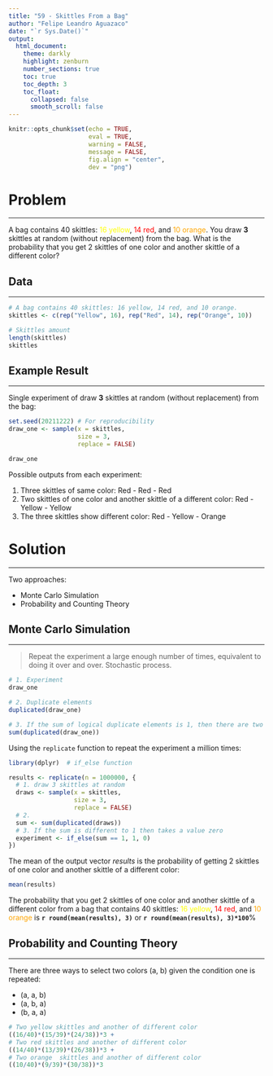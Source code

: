 ```yaml
---
title: "59 - Skittles From a Bag"
author: "Felipe Leandro Aguazaco"
date: "`r Sys.Date()`"
output: 
  html_document:
    theme: darkly
    highlight: zenburn
    number_sections: true
    toc: true
    toc_depth: 3
    toc_float:
      collapsed: false
      smooth_scroll: false
---
```


```r
knitr::opts_chunk$set(echo = TRUE,
                      eval = TRUE,
                      warning = FALSE, 
                      message = FALSE, 
                      fig.align = "center", 
                      dev = "png")
```

# Problem

---

A bag contains 40 skittles: <span style = "color:yellow">16 yellow</span>, <span style = "color:red">14 red</span>, and <span style = "color:orange">10 orange</span>. You draw **3** skittles at random (without replacement) from the bag. What is the probability that you get 2 skittles of one color and another skittle of a different color? 

## Data 

---

```r

# A bag contains 40 skittles: 16 yellow, 14 red, and 10 orange.
skittles <- c(rep("Yellow", 16), rep("Red", 14), rep("Orange", 10))

# Skittles amount
length(skittles) 
skittles

```

## Example Result

---

Single experiment of draw **3** skittles at random (without replacement) from the bag:

```r

set.seed(20211222) # For reproducibility
draw_one <- sample(x = skittles, 
                   size = 3, 
                   replace = FALSE)

draw_one
```

Possible outputs from each experiment:

1. Three skittles of same color: Red - Red - Red  
2. Two skittles of one color and another skittle of a different color: Red - Yellow - Yellow  
3. The three skittles show different color: Red - Yellow - Orange  

# Solution

---

Two approaches:

* Monte Carlo Simulation 
* Probability and Counting Theory

## Monte Carlo Simulation 

---

> Repeat the experiment a large enough number of times, equivalent to doing it over and over. Stochastic process. 

```r
# 1. Experiment
draw_one

# 2. Duplicate elements
duplicated(draw_one)

# 3. If the sum of logical duplicate elements is 1, then there are two skittles of one color and another skittle of a different color
sum(duplicated(draw_one))

```

Using the `replicate` function to repeat the experiment a million times:

```r

library(dplyr)  # if_else function

results <- replicate(n = 1000000, {
  # 1. draw 3 skittles at random
  draws <- sample(x = skittles, 
                  size = 3, 
                  replace = FALSE)
  # 2. 
  sum <- sum(duplicated(draws))
  # 3. If the sum is different to 1 then takes a value zero
  experiment <- if_else(sum == 1, 1, 0)
})
```

The mean of the output vector *results* is the probability of getting 2 skittles of one color and another skittle of a different color:

```r

mean(results)

```

The probability that you get 2 skittles of one color and another skittle of a different color from a bag that contains 40 skittles: <span style = "color:yellow">16 yellow</span>, <span style = "color:red">14 red</span>, and <span style = "color:orange">10 orange</span> is **`r round(mean(results), 3)`** or **`r round(mean(results), 3)*100`**\%

## Probability and Counting Theory

---

There are three ways to select two colors (a, b) given the condition one is repeated: 

* (a, a, b) 
* (a, b, a) 
* (b, a, a)

```r

# Two yellow skittles and another of different color
((16/40)*(15/39)*(24/38))*3 + 
# Two red skittles and another of different color
((14/40)*(13/39)*(26/38))*3 + 
# Two orange  skittles and another of different color
((10/40)*(9/39)*(30/38))*3 

```


